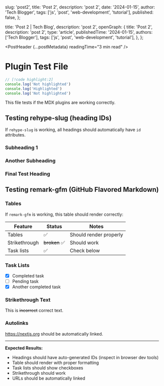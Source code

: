 
  slug: 'post2',
  title: 'Post 2',
  description: 'post 2',
  date: '2024-01-15',
  author: 'Tech Blogger',
  tags: ['js', 'post', 'web-development', 'tutorial'],
  published: false,
};

  title: 'Post 2 | Tech Blog',
  description: 'post 2',
  openGraph: {
    title: 'Post 2',
    description: 'post 2',
    type: 'article',
    publishedTime: '2024-01-15',
    authors: ['Tech Blogger'],
    tags: ['js', 'post', 'web-development', 'tutorial'],
  },
};

<PostHeader {...postMetadata} readingTime="3 min read" />

# Plugin Test File

```ts
// [!code highlight:2]
console.log('Not highlighted')
console.log('Highlighted')
console.log('Not highlighted')
```

This file tests if the MDX plugins are working correctly.

## Testing rehype-slug (heading IDs)

If `rehype-slug` is working, all headings should automatically have `id` attributes.

### Subheading 1

### Another Subheading

### Final Test Heading

## Testing remark-gfm (GitHub Flavored Markdown)

### Tables

If `remark-gfm` is working, this table should render correctly:

| Feature       | Status        | Notes                  |
| ------------- | ------------- | ---------------------- |
| Tables        | ✅            | Should render properly |
| Strikethrough | ~~broken~~ ✅ | Should work            |
| Task lists    | ✅            | Check below            |

### Task Lists

- [x] Completed task
- [ ] Pending task
- [x] Another completed task

### Strikethrough Text

This is ~~incorrect~~ correct text.

### Autolinks

https://nextjs.org should be automatically linked.

---

**Expected Results:**

- Headings should have auto-generated IDs (inspect in browser dev tools)
- Table should render with proper formatting
- Task lists should show checkboxes
- Strikethrough should work
- URLs should be automatically linked
